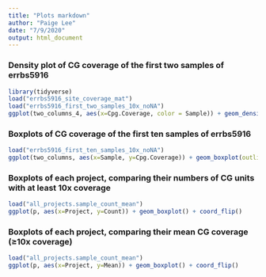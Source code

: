 ```yaml
---
title: "Plots markdown"
author: "Paige Lee"
date: "7/9/2020"
output: html_document
---
```


### Density plot of CG coverage of the first two samples of errbs5916

```r
library(tidyverse)
load("errbs5916_site_coverage_mat")
load("errbs5916_first_two_samples_10x_noNA")
ggplot(two_columns_4, aes(x=Cpg.Coverage, color = Sample)) + geom_density() + xlim(c(0,1000))
```

### Boxplots of CG coverage of the first ten samples of errbs5916

```r
load("errbs5916_first_ten_samples_10x_noNA")
ggplot(two_columns, aes(x=Sample, y=Cpg.Coverage)) + geom_boxplot(outlier.size = -1) + coord_flip(ylim = c(0,500))
```

### Boxplots of each project, comparing their numbers of CG units with at least 10x coverage

```r
load("all_projects.sample_count_mean")
ggplot(p, aes(x=Project, y=Count)) + geom_boxplot() + coord_flip()
```

### Boxplots of each project, comparing their mean CG coverage (≥10x coverage)

```r
load("all_projects.sample_count_mean")
ggplot(p, aes(x=Project, y=Mean)) + geom_boxplot() + coord_flip()
```

